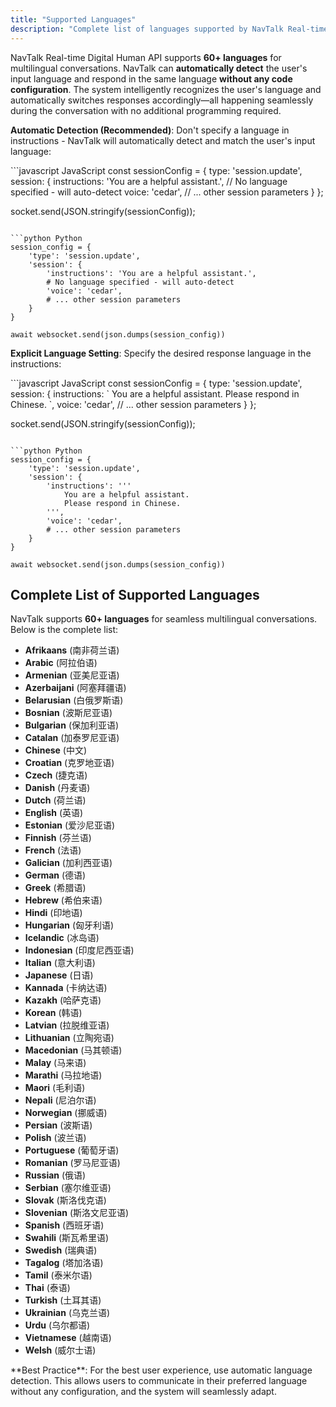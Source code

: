 ```yaml
---
title: "Supported Languages"
description: "Complete list of languages supported by NavTalk Real-time Digital Human API"
---
```


NavTalk Real-time Digital Human API supports **60+ languages** for multilingual conversations. NavTalk can **automatically detect** the user's input language and respond in the same language **without any code configuration**. The system intelligently recognizes the user's language and automatically switches responses accordingly—all happening seamlessly during the conversation with no additional programming required.

**Automatic Detection (Recommended)**: Don't specify a language in instructions - NavTalk will automatically detect and match the user's input language:

<CodeGroup>
```javascript JavaScript
const sessionConfig = {
  type: 'session.update',
  session: {
    instructions: 'You are a helpful assistant.',
    // No language specified - will auto-detect
    voice: 'cedar',
    // ... other session parameters
  }
};

socket.send(JSON.stringify(sessionConfig));
```

```python Python
session_config = {
    'type': 'session.update',
    'session': {
        'instructions': 'You are a helpful assistant.',
        # No language specified - will auto-detect
        'voice': 'cedar',
        # ... other session parameters
    }
}

await websocket.send(json.dumps(session_config))
```
</CodeGroup>

**Explicit Language Setting**: Specify the desired response language in the instructions:

<CodeGroup>
```javascript JavaScript
const sessionConfig = {
  type: 'session.update',
  session: {
    instructions: `
      You are a helpful assistant.
      Please respond in Chinese.
    `,
    voice: 'cedar',
    // ... other session parameters
  }
};

socket.send(JSON.stringify(sessionConfig));
```

```python Python
session_config = {
    'type': 'session.update',
    'session': {
        'instructions': '''
            You are a helpful assistant.
            Please respond in Chinese.
        ''',
        'voice': 'cedar',
        # ... other session parameters
    }
}

await websocket.send(json.dumps(session_config))
```
</CodeGroup>

## Complete List of Supported Languages

NavTalk supports **60+ languages** for seamless multilingual conversations. Below is the complete list:

- **Afrikaans** (南非荷兰语)
- **Arabic** (阿拉伯语)
- **Armenian** (亚美尼亚语)
- **Azerbaijani** (阿塞拜疆语)
- **Belarusian** (白俄罗斯语)
- **Bosnian** (波斯尼亚语)
- **Bulgarian** (保加利亚语)
- **Catalan** (加泰罗尼亚语)
- **Chinese** (中文)
- **Croatian** (克罗地亚语)
- **Czech** (捷克语)
- **Danish** (丹麦语)
- **Dutch** (荷兰语)
- **English** (英语)
- **Estonian** (爱沙尼亚语)
- **Finnish** (芬兰语)
- **French** (法语)
- **Galician** (加利西亚语)
- **German** (德语)
- **Greek** (希腊语)
- **Hebrew** (希伯来语)
- **Hindi** (印地语)
- **Hungarian** (匈牙利语)
- **Icelandic** (冰岛语)
- **Indonesian** (印度尼西亚语)
- **Italian** (意大利语)
- **Japanese** (日语)
- **Kannada** (卡纳达语)
- **Kazakh** (哈萨克语)
- **Korean** (韩语)
- **Latvian** (拉脱维亚语)
- **Lithuanian** (立陶宛语)
- **Macedonian** (马其顿语)
- **Malay** (马来语)
- **Marathi** (马拉地语)
- **Maori** (毛利语)
- **Nepali** (尼泊尔语)
- **Norwegian** (挪威语)
- **Persian** (波斯语)
- **Polish** (波兰语)
- **Portuguese** (葡萄牙语)
- **Romanian** (罗马尼亚语)
- **Russian** (俄语)
- **Serbian** (塞尔维亚语)
- **Slovak** (斯洛伐克语)
- **Slovenian** (斯洛文尼亚语)
- **Spanish** (西班牙语)
- **Swahili** (斯瓦希里语)
- **Swedish** (瑞典语)
- **Tagalog** (塔加洛语)
- **Tamil** (泰米尔语)
- **Thai** (泰语)
- **Turkish** (土耳其语)
- **Ukrainian** (乌克兰语)
- **Urdu** (乌尔都语)
- **Vietnamese** (越南语)
- **Welsh** (威尔士语)

<Info>
  **Best Practice**: For the best user experience, use automatic language detection. This allows users to communicate in their preferred language without any configuration, and the system will seamlessly adapt.
</Info>

